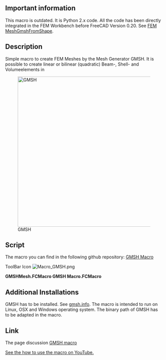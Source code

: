 <languages/>
{{Macro
|Name=GMSH Macro
|Icon=Macro_GMSH.png
|Description=Create FEM Meshes by GMSH Mesh Generator. It is possible to create linear or bilinear (quadratic) Beam-, Shell- and Volumeelements in
|Author=psicofil
|Version=1.0
|Date=2015-08-24
|FCVersion=All
|Download=[https://www.freecadweb.org/wiki/images/a/a2/Macro_GMSH.png ToolBar Icon]
|SeeAlso = [[FEM MeshGmshFromShape|FEM Mesh from shape by Gmsh]]
}}

==Important information==

This macro is outdated. It is Python 2.x code. All the code has been directly integrated in the FEM Workbench before FreeCAD Version 0.20. See [[FEM_MeshGmshFromShape|FEM MeshGmshFromShape]].

==Description==

Simple macro to create FEM Meshes by the Mesh Generator GMSH. It is possible to create linear or bilinear (quadratic) Beam-, Shell- and Volumeelements in

{{Codeextralink|https://raw.githubusercontent.com/psicofil/Macros_FreeCAD/master/Macros/GMSHMesh.FCMacro}}

[[File:Macro GMSH00.png|480px|GMSH]]

==Script==
The macro you can find in the following github repository: [https://github.com/psicofil/Macros_FreeCAD/blob/master/Macros/GMSHMesh.FCMacro GMSH Macro]

ToolBar Icon [[Image:Macro_GMSH.png]]

'''GMSHMesh.FCMacro GMSH Macro.FCMacro'''

==Additional Installations==
GMSH has to be installed. See [http://gmsh.info/ gmsh.info]. The macro is intended to run on Linux, OSX and Windows operating system. The binary path of GMSH has to be adapted in the macro.

==Link==
The page discussion [https://forum.freecad.org/viewtopic.php?t=11182 GMSH macro]

[https://www.youtube.com/watch?v=ZcG5EEUe3yc See the how to use the macro on YouTube.]
{{clear}}